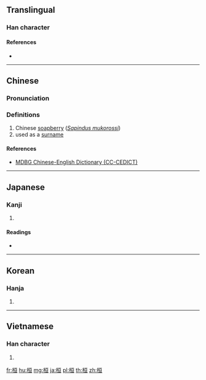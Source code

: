 ==Translingual==

===Han character===
{{Han char|rn=75|rad=木|as=06|sn=10|four=41916|canj=DMAM|ids=⿰木亘}}

====References====
* {{Han ref|kx=0526.050|dkj=14774|dj=0915.020|hdz=21195.060|uh=6853|ud=26707|bh=AED9|bd=44761}}

----

==Chinese==
{{zh-forms}}

===Pronunciation===
{{zh-pron
|m=huán
|c=wun4
|mc=y
|oc=y
|ma=
|cat=pn
}}

===Definitions===
# Chinese [[soapberry]] (''[[w:Sapindus mukorossi|Sapindus mukorossi]]'')
# used as a [[surname]]

====References====
* [http://www.mdbg.net/chindict/chindict.php?page=worddict&wdrst=1&wdqb=%E6%A1%93 MDBG Chinese-English Dictionary (CC-CEDICT)]

----

==Japanese==

===Kanji===
{{ja-kanji|grade=|rs=木06}}

# {{defn|lang=ja|sort=木06}}

====Readings====
* {{ja-readings|on=[[かん]] (kan), [[がん]] (gan)|kun=[[たけしい]] (takeshii), [[めぐる]] (meguru), [[うれえる]] (ureeru)}}

----

==Korean==

===Hanja===
{{ko-hanja|hangeul=환|eumhun=|rv=hwan|mr=hwan|y=hwan}}

# {{defn|lang=ko|sort=木06}}

----

==Vietnamese==

===Han character===
{{vi-readings|rs=木06|hanviet=hoàn}}

# {{defn|lang=vi|sort=木06}}

[[fr:桓]]
[[hu:桓]]
[[mg:桓]]
[[ja:桓]]
[[pl:桓]]
[[th:桓]]
[[zh:桓]]